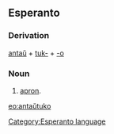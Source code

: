 ==Esperanto==
===Derivation===
[[antaŭ]] + [[tuko|tuk-]] + [[-o]]
===Noun===
# [[apron]].

{{Universala Vortaro}}
[[eo:antaŭtuko]]
[[Category:Esperanto language]]